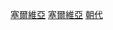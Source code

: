 {{Catnav|頁面分類|社会|政治|政治制度|政体|君主制}}
{{Catnav|頁面分類|社会|政治|朝代}}
{{Catnav|頁面分類|历史|各國歷史|塞尔维亚历史}}

[[Category:君主制|塞爾維亞]]
[[Category:各国王朝|塞爾維亞]]
[[Category:塞爾維亞政治史|朝代]]